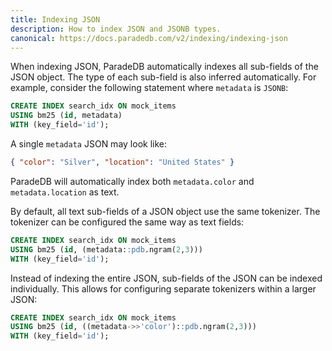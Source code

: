 ```yaml
---
title: Indexing JSON
description: How to index JSON and JSONB types.
canonical: https://docs.paradedb.com/v2/indexing/indexing-json
---
```


When indexing JSON, ParadeDB automatically indexes all sub-fields of the JSON object. The type of each sub-field is also inferred automatically.
For example, consider the following statement where `metadata` is `JSONB`:

```sql
CREATE INDEX search_idx ON mock_items
USING bm25 (id, metadata)
WITH (key_field='id');
```

A single `metadata` JSON may look like:

```json
{ "color": "Silver", "location": "United States" }
```

ParadeDB will automatically index both `metadata.color` and `metadata.location` as text.

By default, all text sub-fields of a JSON object use the same tokenizer. The tokenizer can be configured the same way as text fields:

```sql
CREATE INDEX search_idx ON mock_items
USING bm25 (id, (metadata::pdb.ngram(2,3)))
WITH (key_field='id');
```

Instead of indexing the entire JSON, sub-fields of the JSON can be indexed individually. This allows for configuring separate tokenizers
within a larger JSON:

```sql
CREATE INDEX search_idx ON mock_items
USING bm25 (id, ((metadata->>'color')::pdb.ngram(2,3)))
WITH (key_field='id');
```
